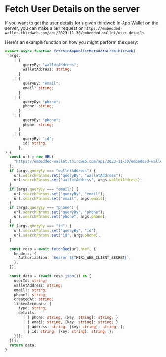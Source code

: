 # Fetch User Details on the server

If you want to get the user details for a given thirdweb In-App Wallet on the server, you can make a `GET` request on `https://embedded-wallet.thirdweb.com/api/2023-11-30/embedded-wallet/user-details`

Here's an example function on how you might perform the query:

```ts
export async function fetchInAppWalletMetadataFromThirdweb(
  args:
    | {
        queryBy: "walletAddress";
        walletAddress: string;
      }
    | {
        queryBy: "email";
        email: string;
      }
    | {
        queryBy: "phone";
        phone: string;
      }
    | {
        queryBy: "phone";
        phone: string;
      }
    | {
        queryBy: "id";
        id: string;
      },
) {
  const url = new URL(
    "https://embedded-wallet.thirdweb.com/api/2023-11-30/embedded-wallet/user-details",
  );
  if (args.queryBy === "walletAddress") {
    url.searchParams.set("queryBy", "walletAddress");
    url.searchParams.set("walletAddress", args.walletAddress);
  }
  if (args.queryBy === "email") {
    url.searchParams.set("queryBy", "email");
    url.searchParams.set("email", args.email);
  }
  if (args.queryBy === "phone") {
    url.searchParams.set("queryBy", "phone");
    url.searchParams.set("phone", args.phone);
  }
  if (args.queryBy === "id") {
    url.searchParams.set("queryBy", "id");
    url.searchParams.set("id", args.phone);
  }

  const resp = await fetchReq(url.href, {
    headers: {
      Authorization: `Bearer ${THIRD_WEB_CLIENT_SECRET}`,
    },
  });

  const data = (await resp.json()) as {
    userId: string;
    walletAddress: string;
    email?: string;
    phone?: string;
    createdAt: string;
    linkedAccounts: {
      type: string;
      details:
        | { phone: string, [key: string]: string; }
        | { email: string, [key: string]: string; }
        | { address: string, [key: string]: string; };
        | { id: string, [key: string]: string; };
    }[];
  }[];
  return data;
}
```
